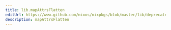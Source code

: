 ```yaml
---
title: lib.mapAttrsFlatten
editUrl: https://www.github.com/nixos/nixpkgs/blob/master/lib/deprecated.nix#L192C21
description: mapAttrsFlatten
---
```




<LinkCard
    title="Contribute Now!"
    description="API Documentation is done in our source code"
    href="https://www.github.com/nixos/nixpkgs/blob/master/lib/deprecated.nix#L192C21"
/>

